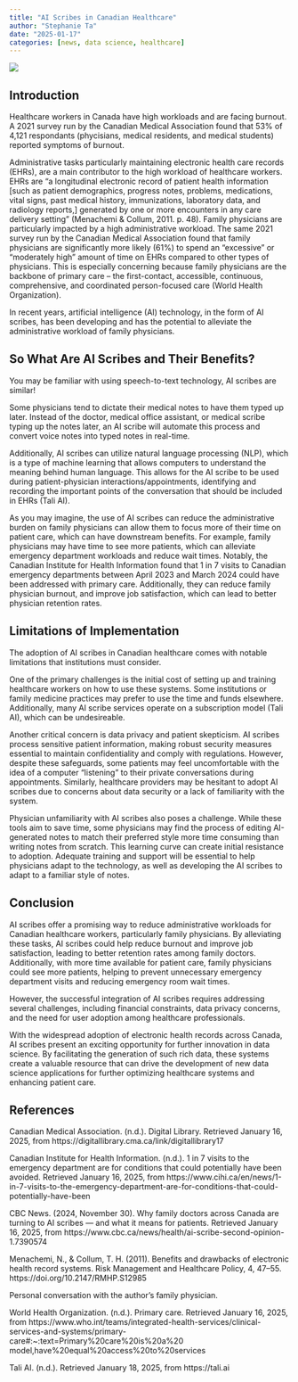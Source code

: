 ```yaml
---
title: "AI Scribes in Canadian Healthcare"
author: "Stephanie Ta"
date: "2025-01-17"
categories: [news, data science, healthcare]
---
```


![](image.jpeg)

## Introduction
Healthcare workers in Canada have high workloads and are facing burnout.
A 2021 survey run by the Canadian Medical Association found that 53% of 4,121 respondants
(phycisians, medical residents, and medical students) reported symptoms of burnout.

Administrative tasks particularly maintaining electronic health care records (EHRs), are a main contributor to the high workload of healthcare workers.
EHRs are "a longitudinal electronic record of patient health information [such as patient demographics, progress notes, problems, medications, vital signs, past medical history, immunizations, laboratory data, and radiology reports,] generated by one or more encounters in any care delivery setting" (Menachemi & Collum, 2011. p. 48).
Family physicians are particularly impacted by a high administrative workload.
The same 2021 survey run by the Canadian Medical Association found that family physicians are significantly more likely (61%) to spend an "excessive" or "moderately high" amount of time on EHRs compared to other types of physicians.
This is especially concerning because family physicians are the backbone of primary care -- the first-contact, accessible, continuous, comprehensive, and coordinated person-focused care (World Health Organization).

In recent years, artificial intelligence (AI) technology, in the form of AI scribes, has been developing and has the potential to alleviate the administrative workload of family physicians.

## So What Are AI Scribes and Their Benefits?
You may be familiar with using speech-to-text technology, AI scribes are similar!

Some physicians tend to dictate their medical notes to have them typed up later.
Instead of the doctor, medical office assistant, or medical scribe typing up the notes later, an AI scribe will automate this process and convert voice notes into typed notes in real-time.

Additionally, AI scribes can utilize natural language processing (NLP), which is a type of machine learning that allows computers to understand the meaning behind human language.
This allows for the AI scribe to be used during patient-physician interactions/appointments, identifying and recording the important points of the conversation that should be included in EHRs (Tali AI). 

As you may imagine, the use of AI scribes can reduce the administrative burden on family physicians can allow them to focus more of their time on patient care, which can have downstream benefits.
For example, family physicians may have time to see more patients, which can alleviate emergency department workloads and reduce wait times. 
Notably, the Canadian Institute for Health Information found that 1 in 7 visits to Canadian emergency departments between April 2023 and March 2024 could have been addressed with primary care.
Additionally, they can reduce family physician burnout, and improve job satisfaction, which can lead to better physician retention rates.

## Limitations of Implementation
The adoption of AI scribes in Canadian healthcare comes with notable limitations that institutions must consider.

One of the primary challenges is the initial cost of setting up and training healthcare workers on how to use these systems.
Some institutions or family medicine practices may prefer to use the time and funds elsewhere.
Additionally, many AI scribe services operate on a subscription model (Tali AI), which can be undesireable.

Another critical concern is data privacy and patient skepticism.
AI scribes process sensitive patient information, making robust security measures essential to maintain confidentiality and comply with regulations.
However, despite these safeguards, some patients may feel uncomfortable with the idea of a computer "listening" to their private conversations during appointments.
Similarly, healthcare providers may be hesitant to adopt AI scribes due to concerns about data security or a lack of familiarity with the system.

Physician unfamiliarity with AI scribes also poses a challenge.
While these tools aim to save time, some physicians may find the process of editing AI-generated notes to match their preferred style more time consuming than writing notes from scratch.
This learning curve can create initial resistance to adoption.
Adequate training and support will be essential to help physicians adapt to the technology, as well as developing the AI scribes to adapt to a familiar style of notes.


## Conclusion
AI scribes offer a promising way to reduce administrative workloads for Canadian healthcare workers, particularly family physicians.
By alleviating these tasks, AI scribes could help reduce burnout and improve job satisfaction, leading to better retention rates among family doctors.
Additionally, with more time available for patient care, family physicians could see more patients, helping to prevent unnecessary emergency department visits and reducing emergency room wait times.

However, the successful integration of AI scribes requires addressing several challenges, including financial constraints, data privacy concerns, and the need for user adoption among healthcare professionals.

With the widespread adoption of electronic health records across Canada, AI scribes present an exciting opportunity for further innovation in data science.
By facilitating the generation of such rich data, these systems create a valuable resource that can drive the development of new data science applications for further optimizing healthcare systems and enhancing patient care.

## References
Canadian Medical Association. (n.d.). Digital Library. Retrieved January 16, 2025, from https://digitallibrary.cma.ca/link/digitallibrary17

Canadian Institute for Health Information. (n.d.). 1 in 7 visits to the emergency department are for conditions that could potentially have been avoided. Retrieved January 16, 2025, from https://www.cihi.ca/en/news/1-in-7-visits-to-the-emergency-department-are-for-conditions-that-could-potentially-have-been

CBC News. (2024, November 30). Why family doctors across Canada are turning to AI scribes — and what it means for patients. Retrieved January 16, 2025, from https://www.cbc.ca/news/health/ai-scribe-second-opinion-1.7390574

Menachemi, N., & Collum, T. H. (2011). Benefits and drawbacks of electronic health record systems. Risk Management and Healthcare Policy, 4, 47–55. https://doi.org/10.2147/RMHP.S12985

Personal conversation with the author's family physician.

World Health Organization. (n.d.). Primary care. Retrieved January 16, 2025, from https://www.who.int/teams/integrated-health-services/clinical-services-and-systems/primary-care#:~:text=Primary%20care%20is%20a%20 model,have%20equal%20access%20to%20services

Tali AI. (n.d.). Retrieved January 18, 2025, from https://tali.ai